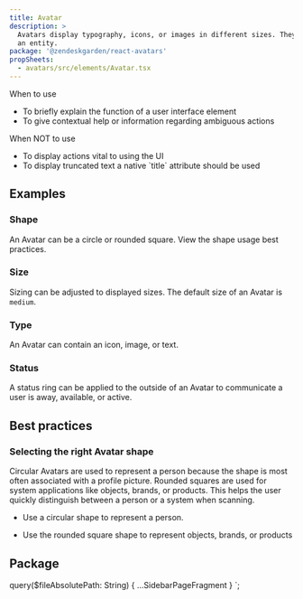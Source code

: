 ```yaml
---
title: Avatar
description: >
  Avatars display typography, icons, or images in different sizes. They help users quickly recognize
  an entity.
package: '@zendeskgarden/react-avatars'
propSheets:
  - avatars/src/elements/Avatar.tsx
---
```


<Usage>
  <div>
    <MD isBold>When to use</MD>
    <ul type="disc">
      <li>To briefly explain the function of a user interface element</li>
      <li>To give contextual help or information regarding ambiguous actions</li>
    </ul>
  </div>
  <div>
    <MD isBold>When NOT to use</MD>
    <ul type="disc">
      <li>To display actions vital to using the UI</li>
      <li>To display truncated text a native `title` attribute should be used</li>
    </ul>
  </div>
</Usage>

## Examples

### Shape

An Avatar can be a circle or rounded square. View the shape usage best practices.


<CodeExample code={AvatarShapeCode}>
  <AvatarShape />
</CodeExample>

### Size

Sizing can be adjusted to displayed sizes. The default size of an Avatar is `medium`.


<CodeExample code={AvatarSizeCode}>
  <AvatarSize />
</CodeExample>

### Type

An Avatar can contain an icon, image, or text.


<CodeExample code={AvatarTypeCode}>
  <AvatarType />
</CodeExample>

### Status

A status ring can be applied to the outside of an Avatar to communicate a user is away, available,
or active.


<CodeExample code={AvatarStatusCode}>
  <AvatarStatus />
</CodeExample>

## Best practices

### Selecting the right Avatar shape

Circular Avatars are used to represent a person because the shape is most often associated with a
profile picture. Rounded squares are used for system applications like objects, brands, or products.
This helps the user quickly distinguish between a person or a system when scanning.

<BestPractice>
  <BestPracticeSection type="do" imageSource="components-avatar-shape-circle">
    <ul>
      <li>Use a circular shape to represent a person.</li>
    </ul>
  </BestPracticeSection>
  <BestPracticeSection type="dont" imageSource="components-avatar-shape-square">
    <ul>
      <li>Use the rounded square shape to represent objects, brands, or products</li>
    </ul>
  </BestPracticeSection>
</BestPractice>

## Package

<PackageDescription data={props.data.mdx.package} />
<PropSheets data={props.data.mdx.propsSheets} reactPackage={props.data.mdx.package} />


  query($fileAbsolutePath: String) {
    ...SidebarPageFragment
  }
`;
